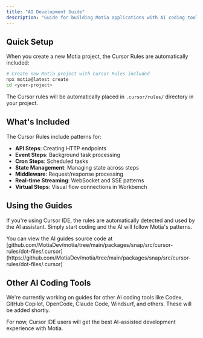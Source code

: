 ```yaml
---
title: "AI Development Guide"
description: "Guide for building Motia applications with AI coding tools"
---
```



## Quick Setup

When you create a new Motia project, the Cursor Rules are automatically included:

```bash
# Create new Motia project with Cursor Rules included
npx motia@latest create 
cd <your-project>
```

The Cursor rules will be automatically placed in `.cursor/rules/` directory in your project.

## What's Included

The Cursor Rules include patterns for:
- **API Steps**: Creating HTTP endpoints
- **Event Steps**: Background task processing
- **Cron Steps**: Scheduled tasks
- **State Management**: Managing state across steps
- **Middleware**: Request/response processing
- **Real-time Streaming**: WebSocket and SSE patterns
- **Virtual Steps**: Visual flow connections in Workbench

## Using the Guides

If you're using Cursor IDE, the rules are automatically detected and used by the AI assistant. Simply start coding and the AI will follow Motia's patterns.

<Callout type="info">
You can view the AI guides source code at [github.com/MotiaDev/motia/tree/main/packages/snap/src/cursor-rules/dot-files/.cursor](https://github.com/MotiaDev/motia/tree/main/packages/snap/src/cursor-rules/dot-files/.cursor)
</Callout>

## Other AI Coding Tools

<Callout type="warning">
We're currently working on guides for other AI coding tools like Codex, GitHub Copilot, OpenCode, Claude Code, Windsurf, and others. These will be added shortly.
</Callout>

For now, Cursor IDE users will get the best AI-assisted development experience with Motia.
